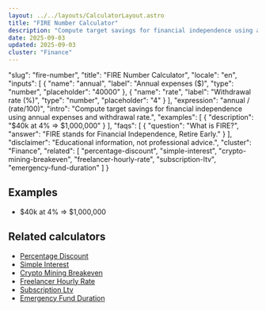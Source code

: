 ```yaml
---
layout: ../../layouts/CalculatorLayout.astro
title: "FIRE Number Calculator"
description: "Compute target savings for financial independence using annual expenses and withdrawal rate."
date: 2025-09-03
updated: 2025-09-03
cluster: "Finance"
---
```


  "slug": "fire-number",
  "title": "FIRE Number Calculator",
  "locale": "en",
  "inputs": [
    {
      "name": "annual",
      "label": "Annual expenses ($)",
      "type": "number",
      "placeholder": "40000"
    },
    {
      "name": "rate",
      "label": "Withdrawal rate (%)",
      "type": "number",
      "placeholder": "4"
    }
  ],
  "expression": "annual / (rate/100)",
  "intro": "Compute target savings for financial independence using annual expenses and withdrawal rate.",
  "examples": [
    {
      "description": "$40k at 4% ⇒ $1,000,000"
    }
  ],
  "faqs": [
    {
      "question": "What is FIRE?",
      "answer": "FIRE stands for Financial Independence, Retire Early."
    }
  ],
  "disclaimer": "Educational information, not professional advice.",
  "cluster": "Finance",
  "related": [
    "percentage-discount",
    "simple-interest",
    "crypto-mining-breakeven",
    "freelancer-hourly-rate",
    "subscription-ltv",
    "emergency-fund-duration"
  ]
}

<Calculator schema={schema} />

## Examples

- $40k at 4% ⇒ $1,000,000

## Related calculators

- [Percentage Discount](/calculators/percentage-discount/)
- [Simple Interest](/calculators/simple-interest/)
- [Crypto Mining Breakeven](/calculators/crypto-mining-breakeven/)
- [Freelancer Hourly Rate](/calculators/freelancer-hourly-rate/)
- [Subscription Ltv](/calculators/subscription-ltv/)
- [Emergency Fund Duration](/calculators/emergency-fund-duration/)

